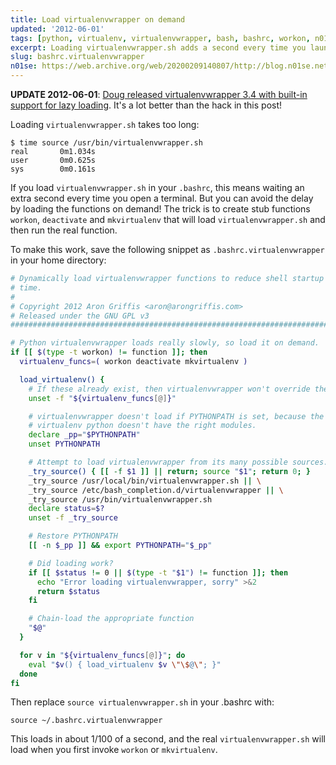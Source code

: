 ```yaml
---
title: Load virtualenvwrapper on demand
updated: '2012-06-01'
tags: [python, virtualenv, virtualenvwrapper, bash, bashrc, workon, n01se]
excerpt: Loading virtualenvwrapper.sh adds a second every time you launch a shell. Get that second back!
slug: bashrc.virtualenvwrapper
n01se: https://web.archive.org/web/20200209140807/http://blog.n01se.net/agriffis-n01se-net-blog-dynamic-virtualenvwrapper-.html
---
```


**UPDATE 2012-06-01**: [Doug released virtualenvwrapper 3.4 with
built-in support for lazy loading](http://virtualenvwrapper.readthedocs.org/en/latest/install.html#install-lazy-loader).
It's a lot better than the hack in this post!

Loading `virtualenvwrapper.sh` takes too long:

```
$ time source /usr/bin/virtualenvwrapper.sh
real       0m1.034s
user       0m0.625s
sys        0m0.161s
```

If you load `virtualenvwrapper.sh` in your `.bashrc`, this means waiting an
extra second every time you open a terminal. But you can avoid the delay by
loading the functions on demand! The trick is to create stub functions
`workon`, `deactivate` and `mkvirtualenv` that will load
`virtualenvwrapper.sh` and then run the real function.

To make this work, save the following snippet as
`.bashrc.virtualenvwrapper` in your home directory:

```bash
# Dynamically load virtualenvwrapper functions to reduce shell startup
# time.
#
# Copyright 2012 Aron Griffis <aron@arongriffis.com>
# Released under the GNU GPL v3
#######################################################################

# Python virtualenvwrapper loads really slowly, so load it on demand.
if [[ $(type -t workon) != function ]]; then
  virtualenv_funcs=( workon deactivate mkvirtualenv )

  load_virtualenv() {
    # If these already exist, then virtualenvwrapper won't override them.
    unset -f "${virtualenv_funcs[@]}"

    # virtualenvwrapper doesn't load if PYTHONPATH is set, because the
    # virtualenv python doesn't have the right modules.
    declare _pp="$PYTHONPATH"
    unset PYTHONPATH

    # Attempt to load virtualenvwrapper from its many possible sources...
    _try_source() { [[ -f $1 ]] || return; source "$1"; return 0; }
    _try_source /usr/local/bin/virtualenvwrapper.sh || \
    _try_source /etc/bash_completion.d/virtualenvwrapper || \
    _try_source /usr/bin/virtualenvwrapper.sh
    declare status=$?
    unset -f _try_source

    # Restore PYTHONPATH
    [[ -n $_pp ]] && export PYTHONPATH="$_pp"

    # Did loading work?
    if [[ $status != 0 || $(type -t "$1") != function ]]; then
      echo "Error loading virtualenvwrapper, sorry" >&2
      return $status
    fi

    # Chain-load the appropriate function
    "$@"
  }

  for v in "${virtualenv_funcs[@]}"; do
    eval "$v() { load_virtualenv $v \"\$@\"; }"
  done
fi
```

Then replace `source virtualenvwrapper.sh` in your .bashrc with:

```
source ~/.bashrc.virtualenvwrapper
```

This loads in about 1/100 of a second, and the real `virtualenvwrapper.sh`
will load when you first invoke `workon` or `mkvirtualenv`.
